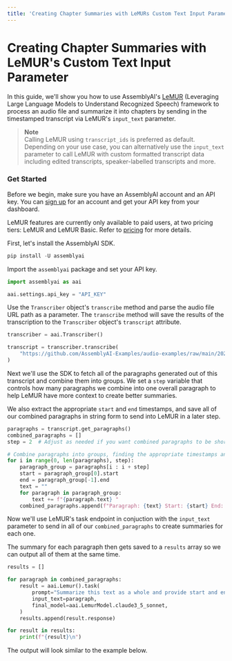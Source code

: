 ```yaml
---
title: 'Creating Chapter Summaries with LeMURs Custom Text Input Parameter'
---
```






# Creating Chapter Summaries with LeMUR's Custom Text Input Parameter

In this guide, we'll show you how to use AssemblyAI's [LeMUR](https://www.assemblyai.com/blog/lemur/) (Leveraging Large Language Models to Understand Recognized Speech) framework to process an audio file and summarize it into chapters by sending in the timestamped transcript via LeMUR's `input_text` parameter.

> **Note**  
> Calling LeMUR using `transcript_ids` is preferred as default. Depending on your use case, you can alternatively use the `input_text` parameter to call LeMUR with custom formatted transcript data including edited transcripts, speaker-labelled transcripts and more.

### Get Started

Before we begin, make sure you have an AssemblyAI account and an API key. You can [sign up](https://assemblyai.com/dashboard/signup) for an account and get your API key from your dashboard.

LeMUR features are currently only available to paid users, at two pricing tiers: LeMUR and LeMUR Basic. Refer to [pricing](https://www.assemblyai.com/pricing) for more details.

First, let's install the AssemblyAI SDK.



```python
pip install -U assemblyai
```

Import the `assemblyai` package and set your API key.



```python
import assemblyai as aai

aai.settings.api_key = "API_KEY"
```

Use the `Transcriber` object's `transcribe` method and parse the audio file URL path as a parameter. The `transcribe` method will save the results of the transcription to the `Transcriber` object's `transcript` attribute.



```python
transcriber = aai.Transcriber()

transcript = transcriber.transcribe(
    "https://github.com/AssemblyAI-Examples/audio-examples/raw/main/20230607_me_canadian_wildfires.mp3"
)
```

Next we'll use the SDK to fetch all of the paragraphs generated out of this transcript and combine them into groups. We set a `step` variable that controls how many paragraphs we combine into one overall paragraph to help LeMUR have more context to create better summaries.

We also extract the appropriate `start` and `end` timestamps, and save all of our combined paragraphs in string form to send into LeMUR in a later step.



```python
paragraphs = transcript.get_paragraphs()
combined_paragraphs = []
step = 2  # Adjust as needed if you want combined paragraphs to be shorter or longer in length.

# Combine paragraphs into groups, finding the appropriate timestamps and combining all their text into one string.
for i in range(0, len(paragraphs), step):
    paragraph_group = paragraphs[i : i + step]
    start = paragraph_group[0].start
    end = paragraph_group[-1].end
    text = ""
    for paragraph in paragraph_group:
        text += f"{paragraph.text} "
    combined_paragraphs.append(f"Paragraph: {text} Start: {start} End: {end}")
```

Now we'll use LeMUR's task endpoint in conjuction with the `input_text` parameter to send in all of our `combined_paragraphs` to create summaries for each one.

The summary for each paragraph then gets saved to a `results` array so we can output all of them at the same time.



```python
results = []

for paragraph in combined_paragraphs:
    result = aai.Lemur().task(
        prompt="Summarize this text as a whole and provide start and end timestamps.",
        input_text=paragraph,
        final_model=aai.LemurModel.claude3_5_sonnet,
    )
    results.append(result.response)

for result in results:
    print(f"{result}\n")
```

The output will look similar to the example below.


